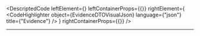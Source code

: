 
<DescriptedCode
  leftElement={<EvidenceDTODesc />}
  leftContainerProps={{}}
  rightElement={
    <CodeHighlighter
      object={EvidenceDTOVisualJson}
      language={"json"}
      title={"Evidence"}
    />
  }
  rightContainerProps={{}}
/>

---
